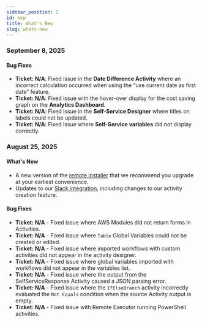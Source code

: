 ```yaml
---
sidebar_position: 2
id: new
title: What's New
slug: whats-new
---
```


### September 8, 2025
#### Bug Fixes
- **Ticket: N/A**: Fixed issue in the **Date Difference Activity** where an incorrect calculation occurred when using the “use current date as first date” feature.
- **Ticket: N/A**: Fixed issue with the hover-over display for the cost saving graph on the **Analytics Dashboard.**
- **Ticket: N/A**: Fixed issue in the **Self-Service Designer** where titles on labels could not be updated.
- **Ticket: N/A**: Fixed issue where **Self-Service variables** did not display correctly.

### August 25, 2025
#### What's New
- A new version of the [remote installer](./getting-started/setting-up-hybrid-components) that we recommend you upgrade at your earliest convenience.
- Updates to our [Slack integration](./activity-guides/slack-integration), including changes to our activity creation feature. 

#### Bug Fixes
- **Ticket: N/A** - Fixed issue where AWS Modules did not return forms in Activities.
- **Ticket: N/A** - Fixed issue where `Table` Global Variables could not be created or edited.
- **Ticket: N/A** - Fixed issue where imported workflows with custom activities did not appear in the activity designer.
- **Ticket: N/A** - Fixed issue where global variables imported with workflows did not appear in the variables list.
- **Ticket: N/A** - Fixed issue where the output from the SelfServiceResponse Activity caused a JSON parsing error.
- **Ticket: N/A** - Fixed issue where the `IfElseBranch` activity incorrectly evaluated the `Not Equals` condition when the source Activity output is empty.
- **Ticket: N/A** - Fixed issue with Remote Executor running PowerShell activities. 


